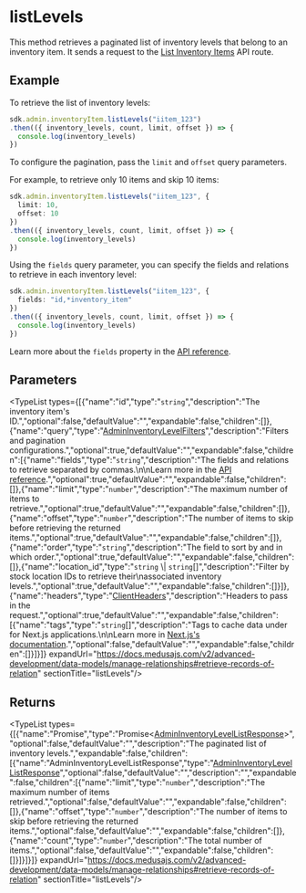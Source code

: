 
# listLevels

This method retrieves a paginated list of inventory levels that belong to an inventory item.
It sends a request to the [List Inventory Items](https://docs.medusajs.com/api/admin#inventory-items\_getinventoryitems)
API route.

## Example

To retrieve the list of inventory levels:

```ts
sdk.admin.inventoryItem.listLevels("iitem_123")
.then(({ inventory_levels, count, limit, offset }) => {
  console.log(inventory_levels)
})
```

To configure the pagination, pass the `limit` and `offset` query parameters.

For example, to retrieve only 10 items and skip 10 items:

```ts
sdk.admin.inventoryItem.listLevels("iitem_123", {
  limit: 10,
  offset: 10
})
.then(({ inventory_levels, count, limit, offset }) => {
  console.log(inventory_levels)
})
```

Using the `fields` query parameter, you can specify the fields and relations to retrieve
in each inventory level:

```ts
sdk.admin.inventoryItem.listLevels("iitem_123", {
  fields: "id,*inventory_item"
})
.then(({ inventory_levels, count, limit, offset }) => {
  console.log(inventory_levels)
})
```

Learn more about the `fields` property in the [API reference](https://docs.medusajs.com/api/store#select-fields-and-relations).

## Parameters

<TypeList types={[{"name":"id","type":"`string`","description":"The inventory item's ID.","optional":false,"defaultValue":"","expandable":false,"children":[]},{"name":"query","type":"[AdminInventoryLevelFilters](../../../../../types/HttpTypes/interfaces/types.HttpTypes.AdminInventoryLevelFilters/page.mdx)","description":"Filters and pagination configurations.","optional":true,"defaultValue":"","expandable":false,"children":[{"name":"fields","type":"`string`","description":"The fields and relations to retrieve separated by commas.\n\nLearn more in the [API reference](https://docs.medusajs.com/api/store#select-fields-and-relations).","optional":true,"defaultValue":"","expandable":false,"children":[]},{"name":"limit","type":"`number`","description":"The maximum number of items to retrieve.","optional":true,"defaultValue":"","expandable":false,"children":[]},{"name":"offset","type":"`number`","description":"The number of items to skip before retrieving the returned items.","optional":true,"defaultValue":"","expandable":false,"children":[]},{"name":"order","type":"`string`","description":"The field to sort by and in which order.","optional":true,"defaultValue":"","expandable":false,"children":[]},{"name":"location_id","type":"`string` \\| `string`[]","description":"Filter by stock location IDs to retrieve their\nassociated inventory levels.","optional":true,"defaultValue":"","expandable":false,"children":[]}]},{"name":"headers","type":"[ClientHeaders](../../../types/js_sdk.admin.ClientHeaders/page.mdx)","description":"Headers to pass in the request.","optional":true,"defaultValue":"","expandable":false,"children":[{"name":"tags","type":"`string`[]","description":"Tags to cache data under for Next.js applications.\n\nLearn more in [Next.js's documentation](https://nextjs.org/docs/app/building-your-application/caching#fetch-optionsnexttags-and-revalidatetag).","optional":false,"defaultValue":"","expandable":false,"children":[]}]}]} expandUrl="https://docs.medusajs.com/v2/advanced-development/data-models/manage-relationships#retrieve-records-of-relation" sectionTitle="listLevels"/>

## Returns

<TypeList types={[{"name":"Promise","type":"Promise&#60;[AdminInventoryLevelListResponse](../../../../../types/HttpTypes/types/types.HttpTypes.AdminInventoryLevelListResponse/page.mdx)&#62;","optional":false,"defaultValue":"","description":"The paginated list of inventory levels.","expandable":false,"children":[{"name":"AdminInventoryLevelListResponse","type":"[AdminInventoryLevelListResponse](../../../../../types/HttpTypes/types/types.HttpTypes.AdminInventoryLevelListResponse/page.mdx)","optional":false,"defaultValue":"","description":"","expandable":false,"children":[{"name":"limit","type":"`number`","description":"The maximum number of items retrieved.","optional":false,"defaultValue":"","expandable":false,"children":[]},{"name":"offset","type":"`number`","description":"The number of items to skip before retrieving the returned items.","optional":false,"defaultValue":"","expandable":false,"children":[]},{"name":"count","type":"`number`","description":"The total number of items.","optional":false,"defaultValue":"","expandable":false,"children":[]}]}]}]} expandUrl="https://docs.medusajs.com/v2/advanced-development/data-models/manage-relationships#retrieve-records-of-relation" sectionTitle="listLevels"/>
